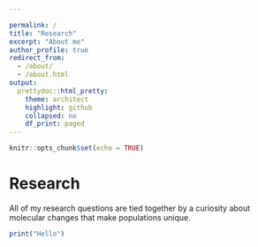 ```yaml
---

permalink: /
title: "Research"
excerpt: "About me"
author_profile: true
redirect_from: 
  - /about/
  - /about.html
output:
  prettydoc::html_pretty:
    theme: architect
    highlight: github
    collapsed: no
    df_print: paged
---
```


```r
knitr::opts_chunk$set(echo = TRUE)
```

# Research
All of my research questions are tied together by a curiosity about molecular changes that make populations unique. 
```r

print("Hello")
```

